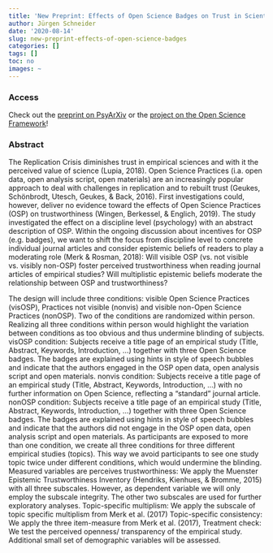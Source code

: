 ```yaml
---
title: 'New Preprint: Effects of Open Science Badges on Trust in Scientists'
author: Jürgen Schneider
date: '2020-08-14'
slug: new-preprint-effects-of-open-science-badges
categories: []
tags: []
toc: no
images: ~
---
```



### Access

Check out the [preprint on PsyArXiv](https://doi.org/10.31234/osf.io/43ec2) or the [project on the Open Science Framework](http://doi.org/10.17605/OSF.IO/VGBRS)!

### Abstract

The Replication Crisis diminishes trust in empirical sciences and with it the perceived value of science (Lupia, 2018). Open Science Practices (i.a. open data, open analysis script, open materials) are an increasingly popular approach to deal with challenges in replication and to rebuilt trust (Geukes, Schönbrodt, Utesch, Geukes, & Back, 2016). First investigations could, however, deliver no evidence toward the effects of Open Science Practices (OSP) on trustworthiness (Wingen, Berkessel, & Englich, 2019). The study investigated the effect on a discipline level (psychology) with an abstract description of OSP. Within the ongoing discussion about incentives for OSP (e.g. badges), we want to shift the focus from discipline level to concrete individual journal articles and consider epistemic beliefs of readers to play a moderating role (Merk & Rosman, 2018): Will visible OSP (vs. not visible vs. visibly non-OSP) foster perceived trustworthiness when reading journal articles of empirical studies? Will multiplistic epistemic beliefs moderate the relationship between OSP and trustworthiness?

The design will include three conditions: visible Open Science Practices (visOSP), Practices not visible (nonvis) and visible non-Open Science Practices (nonOSP). Two of the conditions are randomized within person. Realizing all three conditions within person would highlight the variation between conditions as too obvious and thus undermine blinding of subjects.
visOSP condition: Subjects receive a title page of an empirical study (Title, Abstract, Keywords, Introduction, ...) together with three Open Science badges. The badges are explained using hints in style of speech bubbles and indicate that the authors engaged in the OSP open data, open analysis script and open materials.
nonvis condition: Subjects receive a title page of an empirical study (Title, Abstract, Keywords, Introduction, ...) with no further information on Open Science, reflecting a "standard" journal article.
nonOSP condition: Subjects receive a title page of an empirical study (Title, Abstract, Keywords, Introduction, ...) together with three Open Science badges. The badges are explained using hints in style of speech bubbles and indicate that the authors did not engage in the OSP open data, open analysis script and open materials. As participants are exposed to more than one condition, we create all three conditions for three different empirical studies (topics). This way we avoid participants to see one study topic twice under different conditions, which would undermine the blinding.
Measured variables are perceives trustworthiness: We apply the Muenster Epistemic Trustworthiness Inventory (Hendriks, Kienhues, & Bromme, 2015) with all three subscales. However, as dependent variable we will only employ the subscale integrity. The other two subscales are used for further exploratory analyses. Topic-specific multiplism: We apply the subscale of topic specific multiplism from Merk et al. (2017) Topic-specific consistency: We apply the three item-measure from Merk et al. (2017), Treatment check: We test the perceived openness/ transparency of the empirical study. Additional small set of demographic variables will be assessed.